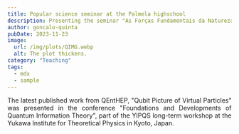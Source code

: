 ```yaml
---
title: Popular science seminar at the Palmela highschool
description: Presenting the seminar "As Forças Fundamentais da Natureza" at Palmela highschool, Portugal.
author: goncalo-quinta
pubDate: 2023-11-23
image:
  url: /img/plots/QIMG.webp
  alt: The plot thickens.
category: "Teaching"
tags:
  - mdx
  - sample
---
```



<div style="text-align: justify">

The latest published work from QEntHEP, "Qubit Picture of Virtual Particles" was presented in the conference "Foundations and Developments of Quantum Information Theory", part of the YIPQS long-term workshop at the Yukawa Institute for Theoretical Physics in Kyoto, Japan.

</div>